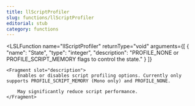 ```yaml
---
title: llScriptProfiler
slug: functions/llScriptProfiler
editorial: stub
category: functions
---
```


<LSLFunction
	name="llScriptProfiler"
	returnType="void"
	arguments={[
	{
		"name": "State",
		"type": "integer",
		"description": "PROFILE_NONE or PROFILE_SCRIPT_MEMORY flags to control the state."
	}
]}
>
	<Fragment slot="description">
		Enables or disables script profiling options. Currently only supports PROFILE_SCRIPT_MEMORY (Mono only) and PROFILE_NONE.
		
		May significantly reduce script performance.
	</Fragment>
</LSLFunction>
